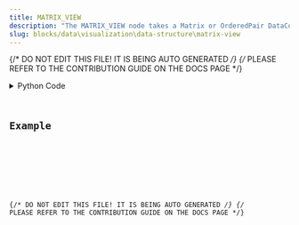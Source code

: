 ```yaml
---
title: MATRIX_VIEW
description: "The MATRIX_VIEW node takes a Matrix or OrderedPair DataContainer object as input, and visualizes it using a Plotly table in matrix format."
slug: blocks/data\visualization\data-structure\matrix-view
---
```


{/* DO NOT EDIT THIS FILE! IT IS BEING AUTO GENERATED */}
{/* PLEASE REFER TO THE CONTRIBUTION GUIDE ON THE DOCS PAGE */}


<PythonDocsDisplay docstring={docstring} />
<details>
<summary>Python Code</summary>



<Code code={pythonCode} lang="py" wrap theme="dracula" />

[Find this Flojoy Block on GitHub](https://github.com/flojoy-ai/blocks/blob/main/blocks/DATA\VISUALIZATION\DATA_STRUCTURE\MATRIX_VIEW/MATRIX_VIEW.py)

</details>

## Example


<GetHelpWidget />


<AppDisplay app={app} blockName="MATRIX_VIEW" client:visible />


<Example />

{/* DO NOT EDIT THIS FILE! IT IS BEING AUTO GENERATED */}
{/* PLEASE REFER TO THE CONTRIBUTION GUIDE ON THE DOCS PAGE */}
